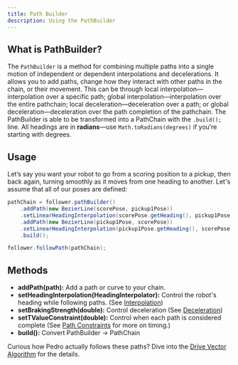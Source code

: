 ```yaml
---
title: Path Builder
description: Using the PathBuilder
---
```


## What is PathBuilder?

The `PathBuilder` is a method for combining multiple paths into a single motion of independent or dependent interpolations and decelerations. It allows you to add paths, change how they interact with other paths in the chain, or their movement. This can be through local interpolation—interpolation over a specific path; global interpolation—interpolation over the entire pathchain; local deceleration—deceleration over a path; or global deceleration—deceleration over the path completion of the pathchain. The PathBuilder is able to be transformed into a PathChain with the `.build();` line. All headings are in **radians**—use `Math.toRadians(degrees)` if you’re starting with degrees.

## Usage

Let’s say you want your robot to go from a scoring position to a pickup, then back again, turning smoothly as it moves from one heading to another. Let's assume that all of our poses are defined:

```java
pathChain = follower.pathBuilder()
    .addPath(new BezierLine(scorePose, pickup1Pose))
    .setLinearHeadingInterpolation(scorePose.getHeading(), pickup1Pose.getHeading())
    .addPath(new BezierLine(pickup1Pose, scorePose))
    .setLinearHeadingInterpolation(pickup1Pose.getHeading(), scorePose.getHeading())
    .build();

follower.followPath(pathChain);
```

## Methods

- **addPath(path):** Add a path or curve to your chain.
- **setHeadingInterpolation(HeadingInterpolator):** Control the robot's heading while following paths. (See [Interpolation](/docs/pathing/reference/interpolation)) 
- **setBrakingStrength(double):** Control deceleration (See [Deceleration](/docs/pathing/reference/deceleration))
- **setTValueConstraint(double):** Control when each path is considered complete (See [Path Constraints](/docs/pathing/reference/constraints) for more on timing.)
- **build():** Convert PathBuilder -> PathChain

Curious how Pedro actually follows these paths? Dive into the [Drive Vector Algorithm](/docs/pathing/reference/drive-vector-algorithm) for the details.
